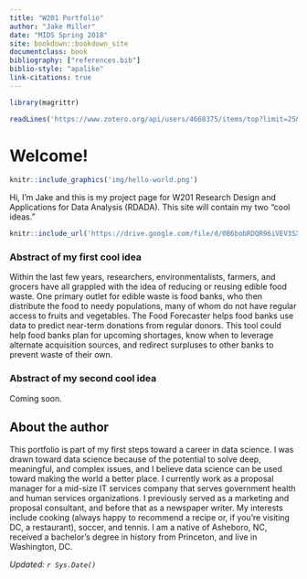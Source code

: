 ```yaml
---
title: "W201 Portfolio"
author: "Jake Miller"
date: "MIDS Spring 2018"
site: bookdown::bookdown_site
documentclass: book
bibliography: ["references.bib"]
biblio-style: "apalike"
link-citations: true
---
```


<!-- This won't be displayed but it will initialize your R session. Add any R libraries you need here. -->
```r
library(magrittr)

readLines('https://www.zotero.org/api/users/4668375/items/top?limit=25&format=bibtex&key=FBIr7Fsgjnh7a3sK6mZNzB7S&v=1') %>% writeLines('references.bib')
```


# Welcome! {-}

<!-- You can include images saved within your repo... -->
```r
knitr::include_graphics('img/hello-world.png')
```

Hi, I'm Jake and this is my project page for W201 Research Design and Applications for Data Analysis (RDADA). This site will contain my two "cool ideas." 

<!-- Below this line is just examples of how you can embed video from Google Drive. First you have to enable sharing, then just get the object ID which is that long string between d/ and /preview and will also be appended to any sharing link you generate for your video. -->
<p>
```r
knitr::include_url('https://drive.google.com/file/d/0B6bobRDQR96iVEV3SXJJal9CczQ/preview')
```

### Abstract of my first cool idea {-}

Within the last few years, researchers, environmentalists, farmers, and grocers have all grappled with the idea of reducing or reusing edible food waste. One primary outlet for edible waste is food banks, who then distribute the food to needy populations, many of whom do not have regular access to fruits and vegetables. The Food Forecaster helps food banks use data to predict near-term donations from regular donors. This tool could help food banks plan for upcoming shortages, know when to leverage alternate acquisition sources, and redirect surpluses to other banks to prevent waste of their own.

### Abstract of my second cool idea {-}

Coming soon.

## About the author {-}

This portfolio is part of my first steps toward a career in data science. I was drawn toward data science because of the potential to solve deep, meaningful, and complex issues, and I believe data science can be used toward making the world a better place. I currently work as a proposal manager for a mid-size IT services company that serves government health and human services organizations. I previously served as a marketing and proposal consultant, and before that as a newspaper writer. My interests include cooking (always happy to recommend a recipe or, if you're visiting DC, a restaurant), soccer, and tennis. I am a native of Asheboro, NC, received a bachelor's degree in history from Princeton, and live in Washington, DC.

*Updated: `r Sys.Date()`*
